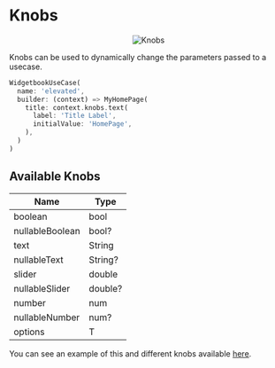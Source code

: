 # Knobs

<p align="center">
<img src="https://raw.githubusercontent.com/widgetbook/widgetbook/main/docs/assets/KnobsAnimated.gif" alt="Knobs" />
</p>

Knobs can be used to dynamically change the parameters passed to a usecase.

```dart
WidgetbookUseCase(
  name: 'elevated',
  builder: (context) => MyHomePage(
    title: context.knobs.text(
      label: 'Title Label',
      initialValue: 'HomePage',
    ),
  )
)
```

## Available Knobs

| Name            | Type    |
|-----------------|---------|
| boolean         | bool    |
| nullableBoolean | bool?   |
| text            | String  |
| nullableText    | String? |
| slider          | double  |
| nullableSlider  | double? |
| number          | num     |
| nullableNumber  | num?    |
| options         | T       |

You can see an example of this and different knobs available
[here](examples/knobs_example/lib/widgetbook.dart).